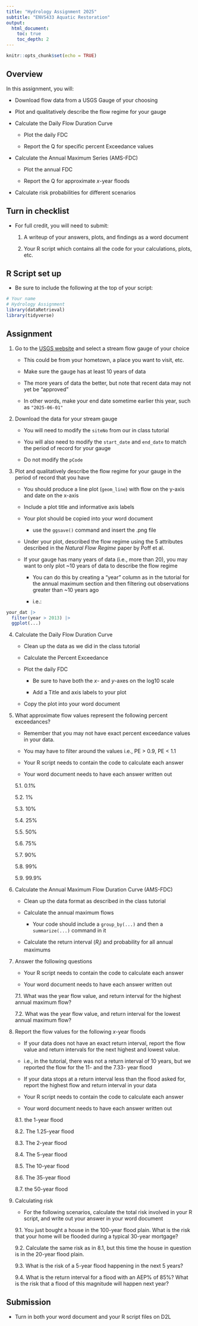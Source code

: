 ```yaml
---
title: "Hydrology Assignment 2025"
subtitle: "ENVS433 Aquatic Restoration"
output: 
  html_document: 
    toc: true 
    toc_depth: 2 
---
```


```r
knitr::opts_chunk$set(echo = TRUE)
```

## Overview  

In this assignment, you will:  

* Download flow data from a USGS Gauge of your choosing  

* Plot and qualitatively describe the flow regime for your gauge  

* Calculate the Daily Flow Duration Curve  

    * Plot the daily FDC  
  
    * Report the Q for specific percent Exceedance values  
  
* Calculate the Annual Maximum Series (AMS-FDC)  
  
    * Plot the annual FDC  
  
    * Report the Q for approximate *x*-year floods  
  
* Calculate risk probabilities for different scenarios  


## Turn in checklist  

* For full credit, you will need to submit:  

  1. A writeup of your answers, plots, and findings as a word document  

  2. Your R script which contains all the code for your calculations, plots, etc.  

## R Script set up  

* Be sure to include the following at the top of your script:  

```r
# Your name  
# Hydrology Assignment  
library(dataRetrieval)
library(tidyverse)

```

## Assignment  

1. Go to the [USGS website](https://waterdata.usgs.gov/nwis/rt) and select a stream flow gauge of your choice  

    * This could be from your hometown, a place you want to visit, etc. 
    
    * Make sure the gauge has at least 10 years of data  
  
    * The more years of data the better, but note that recent data may not yet be "approved"  
  
    * In other words, make your end date sometime earlier this year, such as `"2025-06-01"`  
  
2. Download the data for your stream gauge  

    * You will need to modify the `siteNo` from our in class tutorial  
  
    * You will also need to modify the `start_date` and `end_date` to match the period of record for your gauge  
  
    * Do not modify the `pCode`  
  
3. Plot and qualitatively describe the flow regime for your gauge in the period of record that you have  

    * You should produce a line plot (`geom_line`) with flow on the y-axis and date on the x-axis
    
    * Include a plot title and informative axis labels  
  
    * Your plot should be copied into your word document  
  
      * use the `ggsave()` command and insert the .png file  
  
    * Under your plot, described the flow regime using the 5 attributes described in the *Natural Flow Regime* paper by Poff et al.  
  
  
    * If your gauge has many years of data (i.e., more than 20), you may want to only plot ~10 years of data to describe the flow regime  
    
        * You can do this by creating a "year" column as in the tutorial for the annual maximum section and then filtering out observations greater than ~10 years ago  
        
        * i.e.:
        
```r
your_dat |>
  filter(year > 2013) |>
  ggplot(...)
```

4. Calculate the Daily Flow Duration Curve  

    * Clean up the data as we did in the class tutorial  
  
    * Calculate the Percent Exceedance  
  
    * Plot the daily FDC  
  
      * Be sure to have both the *x*- and *y*-axes on the log10 scale  
    
      * Add a Title and axis labels to your plot  
    
    * Copy the plot into your word document  
    
5. What approximate flow values represent the following percent exceedances?  

    * Remember that you may not have exact percent exceedance values in your data.  
  
    * You may have to filter around the values i.e., PE > 0.9, PE < 1.1   
  
    * Your R script needs to  contain the code to calculate each answer  
  
    * Your word document needs to have each answer written out  

    5.1. 0.1%  
  
    5.2. 1%  
  
    5.3. 10%  
  
    5.4. 25%  
  
    5.5. 50%  
  
    5.6. 75%  
  
    5.7. 90%  
  
    5.8. 99%  
  
    5.9.  99.9%  
  
6. Calculate the Annual Maximum Flow Duration Curve (AMS-FDC)  

    * Clean up the data format as described in the class tutorial  
  
    * Calculate the annual maximum flows  
  
      * Your code should include a `group_by(...)` and then a `summarize(...)` command in it  
    
    * Calculate the return interval ($R_i$) and probability for all annual maximums  
  
7. Answer the following questions  

    * Your R script needs to  contain the code to calculate each answer  
  
    * Your word document needs to have each answer written out  

    7.1. What was the year flow value, and return interval for the highest annual maximum flow?  
  
    7.2. What was the year flow value, and return interval for the lowest annual maximum flow?  
  
7. Report the flow values for the following *x*-year floods  
  
    * If your data does not have an exact return interval, report the flow value and return intervals for the next highest and lowest value.  
  
    * i.e., in the tutorial, there was not a return interval of 10 years, but we reported the flow for the 11- and the 7.33- year flood  
  
    * If your data stops at a return interval less than the flood asked for, report the highest flow and return interval in your data  
  
    * Your R script needs to  contain the code to calculate each answer  
  
    * Your word document needs to have each answer written out  
  
    8.1. the 1-year flood  
  
    8.2. The 1.25-year flood  
  
    8.3. The 2-year flood  
  
    8.4. The 5-year flood  
  
    8.5. The 10-year flood  
  
    8.6. The 35-year flood  
  
    8.7. the 50-year flood  
  
  
8. Calculating risk  

    * For the following scenarios, calculate the total risk involved in your R script, and write out your answer in your word document    
  
    9.1. You just bought a house in the 100-year flood plain. What is the risk that your home will be flooded during a typical 30-year mortgage?  
  
    9.2. Calculate the same risk as in 8.1, but this time the house in question is in the 20-year flood plain.  
  
    9.3. What is the risk of a 5-year flood happening in the next 5 years?  
  
    9.4. What is the return interval for a flood with an AEP% of 85%? What is the risk that a flood of this magnitude will happen next year?  
  
## Submission   

* Turn in both your word document and your R script files on D2L  


